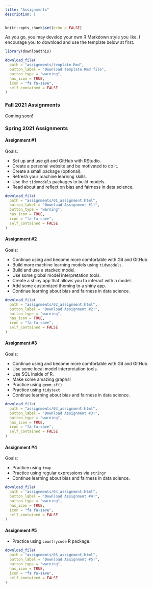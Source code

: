 ```yaml
---
title: "Assignments"
description: |
---
```


```r
knitr::opts_chunk$set(echo = FALSE)
```

As you go, you may develop your own R Markdown style you like. I encourage you to download and use the template below at first.

```r
library(downloadthis)

download_file(
  path = "assignments/template.Rmd",
  button_label = "Download template.Rmd file",
  button_type = "warning",
  has_icon = TRUE,
  icon = "fa fa-save",
  self_contained = FALSE
)
```

### Fall 2021 Assignments

Coming soon!


### Spring 2021 Assignments


#### Assignment #1

Goals:

* Set up and use git and GitHub with RStudio.  
* Create a personal website and be motivated to do it.  
* Create a small package (optional).  
* Refresh your machine learning skills.  
* Use the `tidymodels` packages to build models.  
* Read about and reflect on bias and fairness in data science.

```r
download_file(
  path = "assignments/01_assignment.html",
  button_label = "Download Assignment #1!",
  button_type = "warning",
  has_icon = TRUE,
  icon = "fa fa-save",
  self_contained = FALSE
)
```

#### Assignment #2

Goals:

* Continue using and become more comfortable with Git and GitHub.  
* Build more machine learning models using `tidymodels`.  
* Build and use a stacked model.  
* Use some global model interpretation tools.  
* Create a shiny app that allows you to interact with a model.  
* Add some customized theming to a shiny app.  
* Continue learning about bias and fairness in data science.  


```r
download_file(
  path = "assignments/02_assignment.html",
  button_label = "Download Assignment #2!",
  button_type = "warning",
  has_icon = TRUE,
  icon = "fa fa-save",
  self_contained = FALSE
)
```


#### Assignment #3

Goals:

* Continue using and become more comfortable with Git and GitHub.  
* Use some local model interpretation tools.  
* Use SQL inside of R.  
* Make some amazing graphs!  
* Practice using `geom_sf()`  
* Practice using `tidytext`  
* Continue learning about bias and fairness in data science.  


```r
download_file(
  path = "assignments/03_assignment.html",
  button_label = "Download Assignment #3!",
  button_type = "warning",
  has_icon = TRUE,
  icon = "fa fa-save",
  self_contained = FALSE
)
```

#### Assignment #4

Goals:

* Practice using `tmap`  
* Practice using regular expressions via `stringr`  
* Continue learning about bias and fairness in data science.  


```r
download_file(
  path = "assignments/04_assignment.html",
  button_label = "Download Assignment #4!",
  button_type = "warning",
  has_icon = TRUE,
  icon = "fa fa-save",
  self_contained = FALSE
)
```


#### Assignment #5

* Practice using `countrycode` R package.

```r
download_file(
  path = "assignments/05_assignment.html",
  button_label = "Download Assignment #5!",
  button_type = "warning",
  has_icon = TRUE,
  icon = "fa fa-save",
  self_contained = FALSE
)
```


